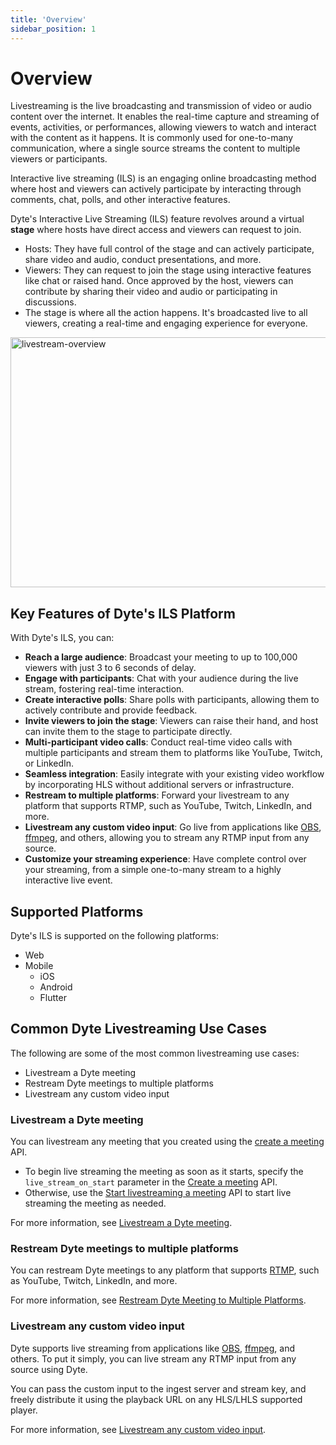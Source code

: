 ```yaml
---
title: 'Overview'
sidebar_position: 1
---
```


# Overview

Livestreaming is the live broadcasting and transmission of video or audio content over the internet. It enables the real-time capture and streaming of events, activities, or performances, allowing viewers to watch and interact with the content as it happens. It is commonly used for one-to-many communication, where a single source streams the content to multiple viewers or participants.

Interactive live streaming (ILS) is an engaging online broadcasting method where host and viewers can actively participate by interacting through comments, chat, polls, and other interactive features.

Dyte's Interactive Live Streaming (ILS) feature revolves around a virtual **stage** where hosts have direct access and viewers can request to join.

- Hosts: They have full control of the stage and can actively participate, share video and audio, conduct presentations, and more.
- Viewers: They can request to join the stage using interactive features like chat or raised hand. Once approved by the host, viewers can contribute by sharing their video and audio or participating in discussions.
- The stage is where all the action happens. It's broadcasted live to all viewers, creating a real-time and engaging experience for everyone.

<img
  src="/static/livestreaming/livestream.png"
  width="700"
  height="400"
  alt="livestream-overview"
  className="livestrem-hls-rtmp"
/>

## Key Features of Dyte's ILS Platform

With Dyte's ILS, you can:

- **Reach a large audience**: Broadcast your meeting to up to 100,000 viewers with just 3 to 6 seconds of delay.
- **Engage with participants**: Chat with your audience during the live stream, fostering real-time interaction.
- **Create interactive polls**: Share polls with participants, allowing them to actively contribute and provide feedback.
- **Invite viewers to join the stage**: Viewers can raise their hand, and host can invite them to the stage to participate directly.
- **Multi-participant video calls**: Conduct real-time video calls with multiple participants and stream them to platforms like YouTube, Twitch, or LinkedIn.
- **Seamless integration**: Easily integrate with your existing video workflow by incorporating HLS without additional servers or infrastructure.
- **Restream to multiple platforms**: Forward your livestream to any platform that supports RTMP, such as YouTube, Twitch, LinkedIn, and more.
- **Livestream any custom video input**: Go live from applications like [OBS](https://en.wikipedia.org/wiki/OBS_Studio), [ffmpeg](https://en.wikipedia.org/wiki/FFmpeg), and others, allowing you to stream any RTMP input from any source.
- **Customize your streaming experience**: Have complete control over your streaming, from a simple one-to-many stream to a highly interactive live event.

## Supported Platforms

Dyte's ILS is supported on the following platforms:

- Web
- Mobile
  - iOS
  - Android
  - Flutter

## Common Dyte Livestreaming Use Cases

The following are some of the most common livestreaming use cases:

- Livestream a Dyte meeting
- Restream Dyte meetings to multiple platforms
- Livestream any custom video input

### Livestream a Dyte meeting

You can livestream any meeting that you created using the [create a meeting](/api/?v=v2#/operations/create_meeting) API.

- To begin live streaming the meeting as soon as it starts, specify the
  `live_stream_on_start` parameter in the
  [Create a meeting](/api/?v=v2#/operations/create_meeting) API.
- Otherwise, use the
  [Start livestreaming a meeting](/api/?v=v2#/paths/meetings-meeting_id--livestreams/post)
  API to start live streaming the meeting as needed.

For more information, see [Livestream a Dyte meeting](/guides/livestream/interactive-livestream/livestream-dyte-meeting).

### Restream Dyte meetings to multiple platforms

You can restream Dyte meetings to any platform that supports
[RTMP](https://dyte.io/blog/rtmp/), such as YouTube, Twitch, LinkedIn, and more.

For more information, see [Restream Dyte Meeting to Multiple Platforms](/guides/livestream/interactive-livestream/livestreaming-other-platforms).

### Livestream any custom video input

Dyte supports live streaming from applications like
[OBS](https://en.wikipedia.org/wiki/OBS_Studio),
[ffmpeg](https://en.wikipedia.org/wiki/FFmpeg), and others. To put it simply,
you can live stream any RTMP input from any source using Dyte.

You can pass the custom input to the ingest server and stream key, and freely distribute it using the playback URL on any HLS/LHLS supported player.

For more information, see [Livestream any custom video input](/guides/livestream/livestream-rtmp-input/livestream-any-rtmp).
